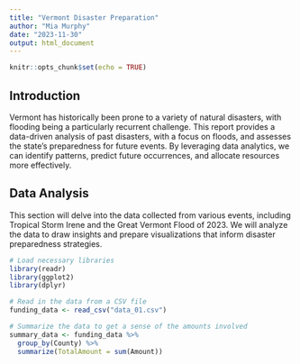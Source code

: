 ```yaml
---
title: "Vermont Disaster Preparation"
author: "Mia Murphy"
date: "2023-11-30"
output: html_document
---
```


```r
knitr::opts_chunk$set(echo = TRUE)
```

## Introduction
Vermont has historically been prone to a variety of natural disasters, with flooding being a particularly recurrent challenge. This report provides a data-driven analysis of past disasters, with a focus on floods, and assesses the state's preparedness for future events. By leveraging data analytics, we can identify patterns, predict future occurrences, and allocate resources more effectively.

## Data Analysis
This section will delve into the data collected from various events, including Tropical Storm Irene and the Great Vermont Flood of 2023. We will analyze the data to draw insights and prepare visualizations that inform disaster preparedness strategies.

```r
# Load necessary libraries
library(readr)
library(ggplot2)
library(dplyr)

# Read in the data from a CSV file
funding_data <- read_csv("data_01.csv")

# Summarize the data to get a sense of the amounts involved
summary_data <- funding_data %>%
  group_by(County) %>%
  summarize(TotalAmount = sum(Amount))
```